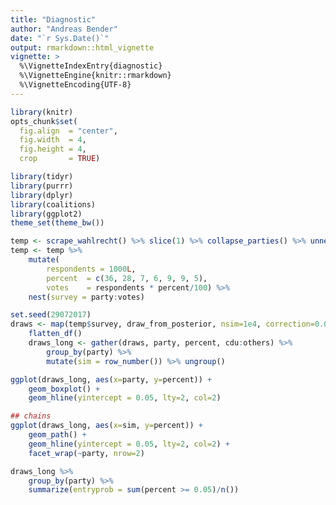 ```yaml
---
title: "Diagnostic"
author: "Andreas Bender"
date: "`r Sys.Date()`"
output: rmarkdown::html_vignette
vignette: >
  %\VignetteIndexEntry{diagnostic}
  %\VignetteEngine{knitr::rmarkdown}
  %\VignetteEncoding{UTF-8}
---
```



```r
library(knitr)
opts_chunk$set(
  fig.align  = "center",
  fig.width  = 4,
  fig.height = 4,
  crop       = TRUE)
```


```r
library(tidyr)
library(purrr)
library(dplyr)
library(coalitions)
library(ggplot2)
theme_set(theme_bw())
```

```r
temp <- scrape_wahlrecht() %>% slice(1) %>% collapse_parties() %>% unnest("survey")
temp <- temp %>%
	mutate(
		respondents = 1000L,
		percent  = c(36, 28, 7, 6, 9, 9, 5),
		votes    = respondents * percent/100) %>%
	nest(survey = party:votes)

set.seed(29072017)
draws <- map(temp$survey, draw_from_posterior, nsim=1e4, correction=0.01) %>%
	flatten_df()
	draws_long <- gather(draws, party, percent, cdu:others) %>%
		group_by(party) %>%
		mutate(sim = row_number()) %>% ungroup()
```



```r
ggplot(draws_long, aes(x=party, y=percent)) +
	geom_boxplot() +
	geom_hline(yintercept = 0.05, lty=2, col=2)

## chains
ggplot(draws_long, aes(x=sim, y=percent)) +
	geom_path() +
	geom_hline(yintercept = 0.05, lty=2, col=2) +
	facet_wrap(~party, nrow=2)

draws_long %>%
	group_by(party) %>%
	summarize(entryprob = sum(percent >= 0.05)/n())
```
